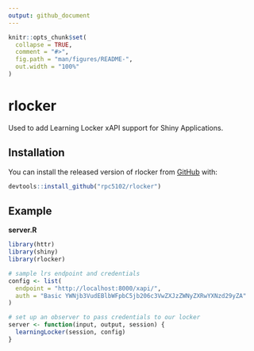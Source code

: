 ```yaml
---
output: github_document
---
```


<!-- README.md is generated from README.Rmd. Please edit that file -->

```r
knitr::opts_chunk$set(
  collapse = TRUE,
  comment = "#>",
  fig.path = "man/figures/README-",
  out.width = "100%"
)
```
# rlocker

Used to add Learning Locker xAPI support for Shiny Applications.

## Installation

You can install the released version of rlocker from [GitHub](https://github.com) with:

``` r
devtools::install_github("rpc5102/rlocker")
```

## Example
__server.R__
```r
library(httr)
library(shiny)
library(rlocker)

# sample lrs endpoint and credentials
config <- list(
  endpoint = "http://localhost:8000/xapi/", 
  auth = "Basic YWNjb3VudEBlbWFpbC5jb206c3VwZXJzZWNyZXRwYXNzd29yZA"
)

# set up an observer to pass credentials to our locker
server <- function(input, output, session) {
  learningLocker(session, config)
}
```

